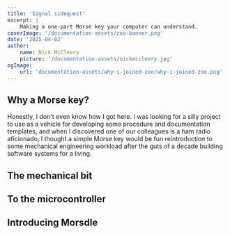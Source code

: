 ```yaml
---
title: 'Signal sidequest'
excerpt: |
    Making a one-part Morse key your computer can understand.
coverImage: '/documentation-assets/zoo-banner.png'
date: '2025-04-02'
author:
    name: Nick McCleery
    picture: '/documentation-assets/nickmccleery.jpg'
ogImage:
    url: 'documentation-assets/why-i-joined-zoo/why-i-joined-zoo.png'
---
```


## Why a Morse key?

Honestly, I don't even know how I got here. I was looking for a silly project to use as
a vehicle for developing some procedure and documentation templates, and when I
discovered one of our colleagues is a ham radio aficionado, I thought a simple Morse key
would be fun reintroduction to some mechanical engineering workload after the guts of a
decade building software systems for a living.

## The mechanical bit

## To the microcontroller

## Introducing Morsdle